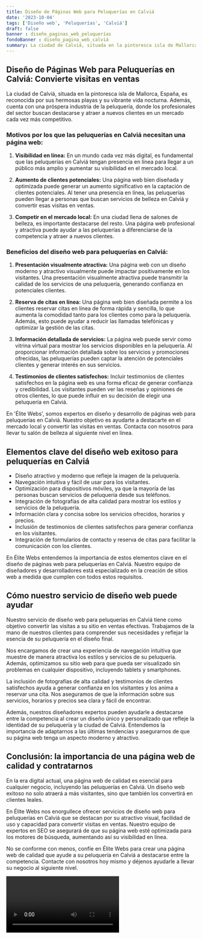 ```yaml
---
title: Diseño de Páginas Web para Peluquerías en Calviá
date: '2023-10-04'
tags: ['Diseño web', 'Peluquerías', 'Calviá']
draft: false
banner : diseño_paginas_web_peluquerías
fondoBanner : diseño_pagina_web_calviá
summary: La ciudad de Calviá, situada en la pintoresca isla de Mallorca, España, es reconocida por sus hermosas playas y su vibrante vida nocturna. Además, cuenta con una próspera industria de la peluquería, donde los profesionales del sector buscan destacarse y atraer a nuevos clientes en un mercado cada vez más competitivo.
---
```


## **Diseño de Páginas Web para Peluquerías en Calviá: Convierte visitas en ventas**

La ciudad de Calviá, situada en la pintoresca isla de Mallorca, España, es reconocida por sus hermosas playas y su vibrante vida nocturna. Además, cuenta con una próspera industria de la peluquería, donde los profesionales del sector buscan destacarse y atraer a nuevos clientes en un mercado cada vez más competitivo.

### **Motivos por los que las peluquerías en Calviá necesitan una página web:**

1. **Visibilidad en línea:** En un mundo cada vez más digital, es fundamental que las peluquerías en Calviá tengan presencia en línea para llegar a un público más amplio y aumentar su visibilidad en el mercado local.

2. **Aumento de clientes potenciales:** Una página web bien diseñada y optimizada puede generar un aumento significativo en la captación de clientes potenciales. Al tener una presencia en línea, las peluquerías pueden llegar a personas que buscan servicios de belleza en Calviá y convertir esas visitas en ventas.

3. **Competir en el mercado local:** En una ciudad llena de salones de belleza, es importante destacarse del resto. Una página web profesional y atractiva puede ayudar a las peluquerías a diferenciarse de la competencia y atraer a nuevos clientes.

### **Beneficios del diseño web para peluquerías en Calviá:**

1. **Presentación visualmente atractiva:** Una página web con un diseño moderno y atractivo visualmente puede impactar positivamente en los visitantes. Una presentación visualmente atractiva puede transmitir la calidad de los servicios de una peluquería, generando confianza en potenciales clientes.

2. **Reserva de citas en línea:** Una página web bien diseñada permite a los clientes reservar citas en línea de forma rápida y sencilla, lo que aumenta la comodidad tanto para los clientes como para la peluquería. Además, esto puede ayudar a reducir las llamadas telefónicas y optimizar la gestión de las citas.

3. **Información detallada de servicios:** La página web puede servir como vitrina virtual para mostrar los servicios disponibles en la peluquería. Al proporcionar información detallada sobre los servicios y promociones ofrecidas, las peluquerías pueden captar la atención de potenciales clientes y generar interés en sus servicios.

4. **Testimonios de clientes satisfechos:** Incluir testimonios de clientes satisfechos en la página web es una forma eficaz de generar confianza y credibilidad. Los visitantes pueden ver las reseñas y opiniones de otros clientes, lo que puede influir en su decisión de elegir una peluquería en Calviá.

En 'Élite Webs', somos expertos en diseño y desarrollo de páginas web para peluquerías en Calviá. Nuestro objetivo es ayudarte a destacarte en el mercado local y convertir las visitas en ventas. Contacta con nosotros para llevar tu salón de belleza al siguiente nivel en línea.

<GifSeo />

<Cta />

## Elementos clave del diseño web exitoso para peluquerías en Calviá

- Diseño atractivo y moderno que refleje la imagen de la peluquería.
- Navegación intuitiva y fácil de usar para los visitantes.
- Optimización para dispositivos móviles, ya que la mayoría de las personas buscan servicios de peluquería desde sus teléfonos.
- Integración de fotografías de alta calidad para mostrar los estilos y servicios de la peluquería.
- Información clara y concisa sobre los servicios ofrecidos, horarios y precios.
- Inclusión de testimonios de clientes satisfechos para generar confianza en los visitantes.
- Integración de formularios de contacto y reserva de citas para facilitar la comunicación con los clientes.

En Élite Webs entendemos la importancia de estos elementos clave en el diseño de páginas web para peluquerías en Calviá. Nuestro equipo de diseñadores y desarrolladores está especializado en la creación de sitios web a medida que cumplen con todos estos requisitos.

## Cómo nuestro servicio de diseño web puede ayudar

Nuestro servicio de diseño web para peluquerías en Calviá tiene como objetivo convertir las visitas a su sitio en ventas efectivas. Trabajamos de la mano de nuestros clientes para comprender sus necesidades y reflejar la esencia de su peluquería en el diseño final.

Nos encargamos de crear una experiencia de navegación intuitiva que muestre de manera atractiva los estilos y servicios de su peluquería. Además, optimizamos su sitio web para que pueda ser visualizado sin problemas en cualquier dispositivo, incluyendo tablets y smartphones.

La inclusión de fotografías de alta calidad y testimonios de clientes satisfechos ayuda a generar confianza en los visitantes y los anima a reservar una cita. Nos aseguramos de que la información sobre sus servicios, horarios y precios sea clara y fácil de encontrar.

Además, nuestros diseñadores expertos pueden ayudarle a destacarse entre la competencia al crear un diseño único y personalizado que refleje la identidad de su peluquería y la ciudad de Calviá. Entendemos la importancia de adaptarnos a las últimas tendencias y asegurarnos de que su página web tenga un aspecto moderno y atractivo.

## Conclusión: la importancia de una página web de calidad y contratarnos

En la era digital actual, una página web de calidad es esencial para cualquier negocio, incluyendo las peluquerías en Calviá. Un diseño web exitoso no solo atraerá a más visitantes, sino que también los convertirá en clientes leales.

En Élite Webs nos enorgullece ofrecer servicios de diseño web para peluquerías en Calviá que se destacan por su atractivo visual, facilidad de uso y capacidad para convertir visitas en ventas. Nuestro equipo de expertos en SEO se asegurará de que su página web esté optimizada para los motores de búsqueda, aumentando así su visibilidad en línea.

No se conforme con menos, confíe en Élite Webs para crear una página web de calidad que ayude a su peluquería en Calviá a destacarse entre la competencia. Contacte con nosotros hoy mismo y déjenos ayudarle a llevar su negocio al siguiente nivel.

<Video />

<CtaBot job='Peluquerías' city='Calviá'/>

<Gmaps query='Calviá+españa+maps' />